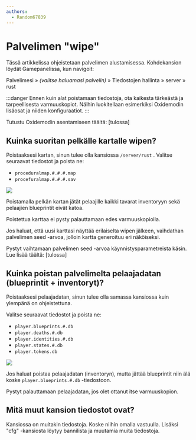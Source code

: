 ```yaml
---
authors:
  - Random67839
---
```


# Palvelimen "wipe"

Tässä artikkelissa ohjeistetaan palvelimen alustamisessa. Kohdekansion löydät
Gamepanelissa, kun navigoit:

Palvelimesi » _(valitse haluamasi palvelin)_ » Tiedostojen hallinta » server »
rust

:::danger
Ennen kuin alat poistamaan tiedostoja, ota kaikesta tärkeästä ja
tarpeellisesta varmuuskopiot. Näihin luokitellaan esimerkiksi Oxidemodin
lisäosat ja niiden konfiguraatiot.
:::

Tutustu Oxidemodin asentamiseen täältä: [tulossa]

## Kuinka suoritan pelkälle kartalle wipen?

Poistaaksesi kartan, sinun tulee olla kansiossa `/server/rust` . Valitse
seuraavat tiedostot ja poista ne:

-   `proceduralmap.#.#.#.map`
-   `procefuralmap.#.#.#.sav`

![](https://cdn.bittivirta.fi/docimg/crisp/image_192otey.png)

Poistamalla pelkän kartan jätät pelaajille kaikki tavarat inventoryyn sekä
pelaajien blueprintit eivät katoa.

Poistettua karttaa ei pysty palauttamaan edes varmuuskopiolla.

Jos haluat, että uusi karttasi näyttää erilaiselta wipen jälkeen, vaihdathan
palvelimen seed -arvoa, jolloin kartta generoituu eri näköiseksi.

Pystyt vaihtamaan palvelimen seed -arvoa käynnistysparametreista käsin. Lue
lisää täältä: [tulossa]

## Kuinka poistan palvelimelta pelaajadatan (blueprintit + inventoryt)?

Poistaaksesi pelaajadatan, sinun tulee olla samassa kansiossa kuin ylempänä on
ohjeistettuna.

Valitse seuraavat tiedostot ja poista ne:

-   `player.blueprints.#.db`
-   `player.deaths.#.db`
-   `player.identities.#.db`
-   `player.states.#.db`
-   `player.tokens.db`

![](https://cdn.bittivirta.fi/docimg/crisp/image_1nfgnrx.png)

Jos haluat poistaa pelaajadatan (inventoryn), mutta jättää blueprintit niin älä
koske `player.blueprints.#.db` -tiedostoon.

Pystyt palauttamaan pelaajadatan, jos olet ottanut itse varmuuskopion.

## Mitä muut kansion tiedostot ovat?

Kansiossa on muitakin tiedostoja. Koske niihin omalla vastuulla. Lisäksi "cfg"
-kansiosta löytyy bannilista ja muutamia muita tiedostoja.
